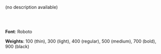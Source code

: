 
<Meta title="Typography"/>

<div style={{textAlign: "center"}}>
    <Title>Typography</Title>
    <p>(no description available)</p>
</div>
<br/>
<br/>

__Font__: Roboto

__Weights__: 100 (thin), 300 (light), 400 (regular), 500 (medium), 700 (bold), 900 (black)

<div style={{color: "#FFFFFF"}}>
    <Typeset
        fontFamily={"Roboto-Regular"}
        sampleText={"The quick brown fox jumps over the lazy dog"}
        fontSizes={["12px", "14px", "16px", "20px", "24px", "32px", "40px", "48px"]}
        fontWeight={400}
    />
</div>
